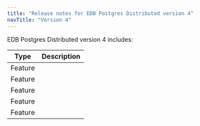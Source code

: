 ```yaml
---
title: "Release notes for EDB Postgres Distributed version 4"
navTitle: "Version 4"
---
```


EDB Postgres Distributed version 4 includes:

| Type        | Description |
| ----------- | ----------- |
| Feature     |             |
| Feature     |             |
| Feature     |             |
| Feature     |             |
| Feature     |             |